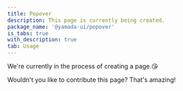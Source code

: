 ```yaml
---
title: Popover
description: This page is currently being created.
package_name: '@yamada-ui/popover'
is_tabs: true
with_description: true
tab: Usage
---
```


We're currently in the process of creating a page.😘

Wouldn't you like to contribute this page? That's amazing!

